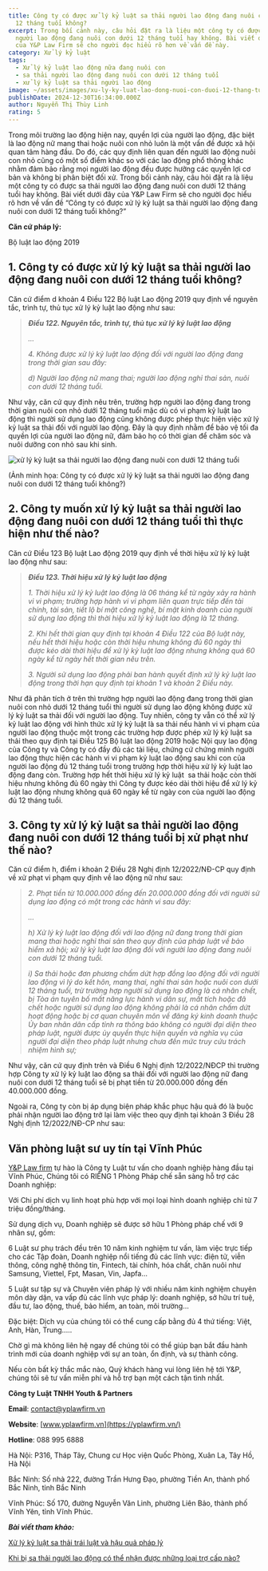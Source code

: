 ```yaml
---
title: Công ty có được xử lý kỷ luật sa thải người lao động đang nuôi con dưới
  12 tháng tuổi không?
excerpt: Trong bối cảnh này, câu hỏi đặt ra là liệu một công ty có được sa thải
  người lao động đang nuôi con dưới 12 tháng tuổi hay không. Bài viết dưới đây
  của Y&P Law Firm sẽ cho người đọc hiểu rõ hơn về vấn đề này.
category: Xử lý kỷ luật
tags:
  - Xử lý kỷ luật lao động nữa đang nuôi con
  - sa thải người lao động đang nuôi con dưới 12 tháng tuổi
  - xử lý kỷ luật sa thải người lao động
image: ~/assets/images/xu-ly-ky-luat-lao-dong-nuoi-con-duoi-12-thang-tuoi-theo-quy-dinh.jpg
publishDate: 2024-12-30T16:34:00.000Z
author: Nguyễn Thị Thùy Linh
rating: 5
---
```

Trong môi trường lao động hiện nay, quyền lợi của người lao động, đặc biệt là lao động nữ mang thai hoặc nuôi con nhỏ luôn là một vấn đề được xã hội quan tâm hàng đầu. Do đó, các quy định liên quan đến người lao động nuôi con nhỏ cũng có một số điểm khác so với các lao động phổ thông khác nhằm đảm bảo rằng mọi người lao động đều được hưởng các quyền lợi cơ bản và không bị phân biệt đối xử. Trong bối cảnh này, câu hỏi đặt ra là liệu một công ty có được sa thải người lao động đang nuôi con dưới 12 tháng tuổi hay không. Bài viết dưới đây của Y&P Law Firm sẽ cho người đọc hiểu rõ hơn về vấn đề “Công ty có được xử lý kỷ luật sa thải người lao động đang nuôi con dưới 12 tháng tuổi không?”

**Căn cứ pháp lý:**

Bộ luật lao động 2019

## 1. Công ty có được xử lý kỷ luật sa thải người lao động đang nuôi con dưới 12 tháng tuổi không?

Căn cứ điểm d khoản 4 Điều 122 Bộ luật Lao động 2019 quy định về nguyên tắc, trình tự, thủ tục xử lý kỷ luật lao động như sau:

> ***Điều 122. Nguyên tắc, trình tự, thủ tục xử lý kỷ luật lao động***
>
> *...*
>
> *4. Không được xử lý kỷ luật lao động đối với người lao động đang trong thời gian sau đây:*
>
> *d) Người lao động nữ mang thai; người lao động nghỉ thai sản, nuôi con dưới 12 tháng tuổi.*

Như vậy, căn cứ quy định nêu trên, trường hợp người lao động đang trong thời gian nuôi con nhỏ dưới 12 tháng tuổi mặc dù có vi phạm kỷ luật lao động thì người sử dụng lao động cũng không được phép thực hiện việc xử lý kỷ luật sa thải đối với người lao động. Đây là quy định nhằm để bảo vệ tối đa quyền lợi của người lao động nữ, đảm bảo họ có thời gian để chăm sóc và nuôi dưỡng con nhỏ sau khi sinh.

![xử lý kỷ luật sa thải người lao động đang nuôi con dưới 12 tháng tuổi](~/assets/images/xu-ly-ky-luat-sa-thai-lao-dong-nuoi-con-duoi-12-thang-tuoi.jpg "xử lý kỷ luật sa thải người lao động đang nuôi con dưới 12 tháng tuổi")

(Ảnh minh họa: Công ty có được xử lý kỷ luật sa thải người lao động đang nuôi con dưới 12 tháng tuổi không?)

## **2. Công ty muốn xử lý kỷ luật sa thải người lao động đang nuôi con dưới 12 tháng tuổi thì thực hiện như thế nào?**

Căn cứ Điều 123 Bộ luật Lao động 2019 quy định về thời hiệu xử lý kỷ luật lao động như sau:

> ***Điều 123. Thời hiệu xử lý kỷ luật lao động***
>
> *1. Thời hiệu xử lý kỷ luật lao động là 06 tháng kể từ ngày xảy ra hành vi vi phạm; trường hợp hành vi vi phạm liên quan trực tiếp đến tài chính, tài sản, tiết lộ bí mật công nghệ, bí mật kinh doanh của người sử dụng lao động thì thời hiệu xử lý kỷ luật lao động là 12 tháng.*
>
> *2. Khi hết thời gian quy định tại khoản 4 Điều 122 của Bộ luật này, nếu hết thời hiệu hoặc còn thời hiệu nhưng không đủ 60 ngày thì được kéo dài thời hiệu để xử lý kỷ luật lao động nhưng không quá 60 ngày kể từ ngày hết thời gian nêu trên.*
>
> *3. Người sử dụng lao động phải ban hành quyết định xử lý kỷ luật lao động trong thời hạn quy định tại khoản 1 và khoản 2 Điều này.*

Như đã phân tích ở trên thì trường hợp người lao động đang trong thời gian nuôi con nhỏ dưới 12 tháng tuổi thì người sử dụng lao động không được xử lý kỷ luật sa thải đối với người lao động. Tuy nhiên, công ty vẫn có thể xử lý kỷ luật lao động với hình thức xử lý kỷ luật là sa thải nếu hành vi vi phạm của người lao động thuộc một trong các trường hợp được phép xử lý kỷ luật sa thải theo quy định tại Điều 125 Bộ luật lao động 2019 hoặc Nội quy lao động của Công ty và Công ty có đầy đủ các tài liệu, chứng cứ chứng minh người lao động thực hiện các hành vi vi phạm kỷ luật lao động sau khi con của người lao động đủ 12 tháng tuổi trong trường hợp thời hiệu xử lý kỷ luật lao động đang còn. Trường hợp hết thời hiệu xử lý kỷ luật  sa thải hoặc còn thời hiệu nhưng không đủ 60 ngày thì Công ty được kéo dài thời hiệu để xử lý kỷ luật lao động nhưng không quá 60 ngày kể từ ngày con của người lao động đủ 12 tháng tuổi.

## 3. Công ty xử lý kỷ luật sa thải người lao động đang nuôi con dưới 12 tháng tuổi bị xử phạt như thế nào?

Căn cứ điểm h, điểm i khoản 2 Điều 28 Nghị định 12/2022/NĐ-CP quy định về xử phạt vi phạm quy định về lao động nữ như sau:

> *2. Phạt tiền từ 10.000.000 đồng đến 20.000.000 đồng đối với người sử dụng lao động có một trong các hành vi sau đây:*
>
> *…*
>
> *h) Xử lý kỷ luật lao động đối với lao động nữ đang trong thời gian mang thai hoặc nghỉ thai sản theo quy định của pháp luật về bảo hiểm xã hội; xử lý kỷ luật lao động đối với người lao động đang nuôi con dưới 12 tháng tuổi.*
>
> *i) Sa thải hoặc đơn phương chấm dứt hợp đồng lao động đối với người lao động vì lý do kết hôn, mang thai, nghỉ thai sản hoặc nuôi con dưới 12 tháng tuổi, trừ trường hợp người sử dụng lao động là cá nhân chết, bị Tòa án tuyên bố mất năng lực hành vi dân sự, mất tích hoặc đã chết hoặc người sử dụng lao động không phải là cá nhân chấm dứt hoạt động hoặc bị cơ quan chuyên môn về đăng ký kinh doanh thuộc Ủy ban nhân dân cấp tỉnh ra thông báo không có người đại diện theo pháp luật, người được ủy quyền thực hiện quyền và nghĩa vụ của người đại diện theo pháp luật nhưng chưa đến mức truy cứu trách nhiệm hình sự;*

Như vậy, căn cứ quy định trên và Điều 6 Nghị định 12/2022/NĐCP thì trường hợp Công ty xử lý kỷ luật lao động sa thải đối với người lao động nữ đang nuôi con dưới 12 tháng tuổi sẽ bị phạt tiền từ 20.000.000 đồng đến 40.000.000 đồng.

Ngoài ra, Công ty còn bị áp dụng biện pháp khắc phục hậu quả đó là buộc phải nhận người lao động trở lại làm việc theo quy định tại khoản 3 Điều 28 Nghị định 12/2022/NĐ-CP như sau:

## Văn phòng luật sư uy tín tại Vĩnh Phúc

[Y&P Law firm](https://yplawfirm.vn/) tự hào là Công ty Luật tư vấn cho doanh nghiệp hàng đầu tại Vĩnh Phúc, Chúng tôi có RIÊNG 1 Phòng Pháp chế sẵn sàng hỗ trợ các Doanh nghiệp:

Với Chi phí dịch vụ linh hoạt phù hợp với mọi loại hình doanh nghiệp chỉ từ 7 triệu đồng/tháng.

Sử dụng dịch vụ, Doanh nghiệp sẽ được sở hữu 1 Phòng pháp chế với 9 nhân sự, gồm:

6 Luật sư phụ trách đều trên 10 năm kinh nghiệm tư vấn, làm việc trực tiếp cho các Tập đoàn, Doanh nghiệp nổi tiếng đủ các lĩnh vực: điện tử, viễn thông, công nghệ thông tin, Fintech, tài chính, hóa chất, chăn nuôi như Samsung, Viettel, Fpt, Masan, Vin, Japfa...

5 Luật sư tập sự và Chuyên viên pháp lý với nhiều năm kinh nghiệm chuyên môn dày dặn, va vấp đủ các lĩnh vực pháp lý: doanh nghiệp, sở hữu trí tuệ, đầu tư, lao động, thuế, bảo hiểm, an toàn, môi trường...

Đặc biệt: Dịch vụ của chúng tôi có thể cung cấp bằng đủ 4 thứ tiếng: Việt, Anh, Hàn, Trung.....

Chờ gì mà không liên hệ ngay để chúng tôi có thể giúp bạn bắt đầu hành trình mới của doanh nghiệp với sự an toàn, ổn định, và sự thành công.

Nếu còn bất kỳ thắc mắc nào, Quý khách hàng vui lòng liên hệ tới Y&P, chúng tôi sẽ tư vấn miễn phí và hỗ trợ bạn một cách tận tình nhất.

**Công ty Luật TNHH Youth & Partners**

**Email**: contact@yplawfirm.vn

**Website**: [www.yplawfirm.vn](https://yplawfirm.vn/)

**Hotline**: 088 995 6888

Hà Nội: P316, Tháp Tây, Chung cư Học viện Quốc Phòng, Xuân La, Tây Hồ, Hà Nội

Bắc Ninh: Số nhà 222, đường Trần Hưng Đạo, phường Tiền An, thành phố Bắc Ninh, tỉnh Bắc Ninh

Vĩnh Phúc: Số 170, đường Nguyễn Văn Linh, phường Liên Bảo, thành phố Vĩnh Yên, tỉnh Vĩnh Phúc.

***Bài viết tham khảo:***

[Xử lý kỷ luật sa thải trái luật và hậu quả pháp lý](https://yplawfirm.vn/lao-dong/xu-ly-ky-luat-sa-thai-trai-luat-va-hau-qua-phap-ly)

[Khi bị sa thải người lao động có thể nhận được những loại trợ cấp nào?](https://yplawfirm.vn/lao-dong/khi-bi-sa-thai-nguoi-lao-dong-co-the-nhan-duoc-nhung-loai-tro-cap-nao)
